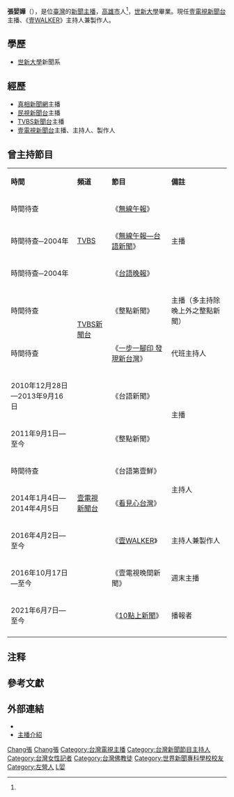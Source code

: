 {{主播資訊
| 主播頭銜     = 壹電視新聞台主播<br>壹WALKER製作人兼主持人
| 主播姓名     = 張婯嬅
| 主播英文名字 = Li-hua Chang
| 主播出生日期 = {{birth_date_and_age|1970|11|12}}
| 星座         = [[天蠍座|天蠍座]]
| 主播逝世年分 = 
| 主播逝世日期 = 
| 主播照片檔
| 主播照片尺寸 
| 主播照片圖說 = 
| 國籍         = {{ROC}}
| 民族         = 漢民族後裔
| 籍貫         = 
| 出生地       = {{TWN}}[[台南市|台南市]][[安定區|安定區]]出生[[高雄市|高雄市]][[左營|左營]]人<ref name="ltn">[http://ent.ltn.com.tw/news/breakingnews/1244626 壹電視主播回春10歲 竟被粉絲嗆聲！].自由時報.2015-03-01 </ref>
| 逝世地       = 
| 最高學歷     = [[世新大學|世新大學]]
| 信仰宗教     =  [[佛教|佛教]]
| 婚姻狀況   
  
| 官方網站     = 
|}}
'''張婯嬅'''{{efn|name= 婯 |1= 「婯」為「孋」的古字。}}<nowiki></nowiki>（{{bd|1970年|11月12日}}），是位[[臺灣|臺灣]]的[[新聞主播|新聞主播]]，[[高雄市|高雄市]]人<ref name="ltn"/>，[[世新大學|世新大學]]畢業。現任[[壹電視新聞台|壹電視新聞台]]主播、《[[壹WALKER|壹WALKER]]》主持人兼製作人。

== 學歷 ==

* [[世新大學|世新大學]]新聞系

==經歷==

*[[真相新聞網|真相新聞網]]主播
*[[民視新聞台|民視新聞台]]主播
*[[TVBS新聞台|TVBS新聞台]]主播
*[[壹電視新聞台|壹電視新聞台]]主播、主持人、製作人

==曾主持節目==
{{dynamic list}}
{|class="wikitable"
|- style="background:snow; color:black" align=center
|'''時間'''||'''頻道'''||'''節目'''||'''備註'''
|-
|時間待查|| rowspan=3|[[TVBS_(頻道)|TVBS]]||《[[無線午報|無線午報]]》|| rowspan=3|主播
|-
|時間待查─2004年||《[[無線午報—台語新聞|無線午報—台語新聞]]》
|-
|時間待查─2004年||《[[台語晚報|台語晚報]]》
|-
|時間待查|| rowspan=2|[[TVBS新聞台|TVBS新聞台]]||《整點新聞》||主播（多主持除晚上外之整點新聞）
|-
|時間待查||《[[一步一腳印_發現新台灣|一步一腳印 發現新台灣]]》||代班主持人
|-
|2010年12月28日—2013年9月16日||rowspan=7|[[壹電視新聞台|壹電視新聞台]]||《台語新聞》|| rowspan=2|主播
|-
|2011年9月1日—至今||《整點新聞》
|-
|時間待查||《台語第壹鮮》|| rowspan=2|主持人
|-
|2014年1月4日—2014年4月5日||《[[看見心台灣|看見心台灣]]》
|-
|2016年4月2日—至今||《[[壹WALKER|壹WALKER]]》
|主持人兼製作人
|-
|2016年10月17日—至今
|《壹電視晚間新聞》
|週末主播
|-
|2021年6月7日—至今||《[[10點上新聞|10點上新聞]]》
|播報者
|-
|}

==注释==
{{notelist|iger=|1}}

==參考文獻==
{{reflist}}

==外部連結==
*{{facebook page|張婯嬅粉絲專頁-207307226049560|張婯嬅粉絲專頁}}
*[https://www.nexttv.com.tw/NextTV/News/Anchorperson/2018-11-07/10176.html 主播介紹] {{Wayback|url=https://www.nexttv.com.tw/NextTV/News/Anchorperson/2018-11-07/10176.html |date=20210612121524 }} 

[[Category:壹電視主播|Chang張]]
[[Category:TVBS主播|Chang張]]
[[Category:台灣電視主播|Category:台灣電視主播]]
[[Category:台灣新聞節目主持人|Category:台灣新聞節目主持人]]
[[Category:台灣女性記者|Category:台灣女性記者]]
[[Category:台灣佛教徒|Category:台灣佛教徒]]
[[Category:世界新聞專科學校校友|Category:世界新聞專科學校校友]]
[[Category:左營人|Category:左營人]]
[[Category:张姓|L婯]]
